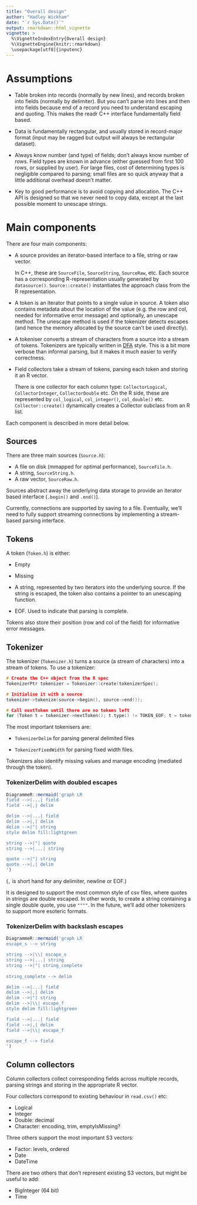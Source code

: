 ```yaml
---
title: "Overall design"
author: "Hadley Wickham"
date: "`r Sys.Date()`"
output: rmarkdown::html_vignette
vignette: >
  %\VignetteIndexEntry{Overall design}
  %\VignetteEngine{knitr::rmarkdown}
  \usepackage[utf8]{inputenc}
---
```


# Assumptions

* Table broken into records (normally by new lines), and records broken into 
  fields (normally by delimiter). But you can't parse into lines and then into
  fields because end of a record you need to understand escaping and quoting.
  This makes the readr C++ interface fundamentally field based.

* Data is fundamentally rectangular, and usually stored in record-major format 
  (input may be ragged but output will always be rectangular dataset).

* Always know number (and type) of fields; don't always know number of rows.
  Field types are known in advance (either guessed from first 100 rows, or 
  supplied by user). For large files, cost of determining types is negligible 
  compared to parsing; small files are so quick anyway that a little additional
  overhead doesn't matter.

* Key to good performance is to avoid copying and allocation. The C++ API is
  designed so that we never need to copy data, except at the last possible 
  moment to unescape strings.

# Main components

There are four main components:

*   A source provides an iterator-based interface to a file, string or raw vector.
  
    In C++, these are `SourceFile`, `SourceString`, `SourceRaw`, etc. Each
    source has a corresponding R-representation usually generated by
    `datasource()`. `Source::create()` instantiates the approach class from
    the R representation.

*   A token is an iterator that points to a single value in source. A token
    also contains metadata about the location of the value (e.g. the row and col,
    needed for informative error message) and optionally, an unescape method.
    The unescape method is used if the tokenizer detects escapes (and hence
    the memory allocated by the source can't be used directly).
    
*   A tokeniser converts a stream of characters from a source into a stream of
    tokens. Tokenizers are typically written in [DFA][DFA] style. This is a bit
    more verbose than informal parsing, but it makes it much easier to verify
    correctness.
    
*   Field collectors take a stream of tokens, parsing each token and storing
    it an R vector. 
    
    There is one collector for each column type: `CollectorLogical`, 
    `CollectorInteger`, `CollectorDouble` etc. On the R side, these are 
    represented by `col_logical`, `col_integer()`, `col_double()` etc.
    `Collector::create()` dynamically creates a Collector subclass from an
    R list.

Each component is described in more detail below.

## Sources

There are three main sources (`Source.h`):

* A file on disk (mmapped for optimal performance), `SourceFile.h`.
* A string, `SourceString.h`.
* A raw vector, `SourceRaw.h`.

Sources abstract away the underlying data storage to provide an iterator based interface (`.begin()` and `.end()`).

Currently, connections are supported by saving to a file. Eventually, we'll need to fully support streaming connections by implementing a stream-based parsing interface.

## Tokens

A token (`Token.h`) is either:

* Empty

* Missing

* A string, represented by two iterators into the underlying source. 
  If the string is escaped, the token also contains a pointer to an unescaping
  function.
  
* EOF. Used to indicate that parsing is complete.

Tokens also store their position (row and col of the field) for informative error messages.

## Tokenizer

The tokenizer (`Tokenizer.h`) turns a source (a stream of characters) into a stream of tokens. To use a tokenizer:

```cpp
# Create the C++ object from the R spec
TokenizerPtr tokenizer = Tokenizer::create(tokenizerSpec);

# Initialise it with a source
tokenizer->tokenize(source->begin(), source->end());

# Call nextToken until there are no tokens left 
for (Token t = tokenizer->nextToken(); t.type() != TOKEN_EOF; t = tokenizer->nextToken());
```

The most important tokenisers are:

* `TokenizerDelim` for parsing general delimited files
  
* `TokenizerFixedWidth` for parsing fixed width files.

Tokenizers also identify missing values and manage encoding (mediated through the token).

### TokenizerDelim with doubled escapes

```r
DiagrammeR::mermaid('graph LR
field -->|...| field
field -->|,| delim

delim -->|...| field
delim -->|,| delim
delim -->|"| string
style delim fill:lightgreen

string -->|"| quote
string -->|...| string

quote -->|"| string
quote -->|,| delim
')
```

(`,` is short hand for any delimiter, newline or EOF.)

It is designed to support the most common style of csv files, where quotes in strings are double escaped. In other words, to create a string containing a single double quote, you use `""""`. In the future, we'll add other tokenizers to support more esoteric formats.

### TokenizerDelim with backslash escapes

```r
DiagrammeR::mermaid('graph LR
escape_s --> string

string -->|\\| escape_s
string -->|...| string
string -->|"| string_complete
  
string_complete --> delim

delim -->|...| field
delim -->|,| delim
delim -->|"| string
delim -->|\\| escape_f
style delim fill:lightgreen

field -->|...| field
field -->|,| delim
field -->|\\| escape_f

escape_f --> field
')
```

## Column collectors

Column collectors collect corresponding fields across multiple records, parsing strings and storing in the appropriate R vector.

Four collectors correspond to existing behaviour in `read.csv()` etc:

* Logical
* Integer
* Double: decimal
* Character: encoding, trim, emptyIsMissing?

Three others support the most important S3 vectors:

* Factor: levels, ordered
* Date
* DateTime

There are two others that don't represent existing S3 vectors, but might be useful to add:

* BigInteger (64 bit)
* Time

[DFA]: http://en.wikipedia.org/wiki/Deterministic_finite_automaton
